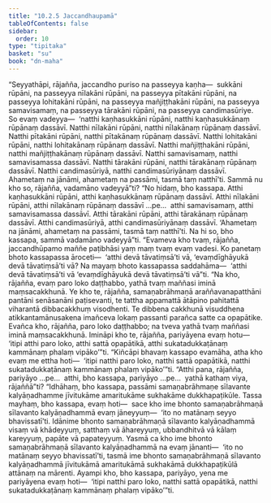 ```yaml
---
title: "10.2.5 Jaccandhaupamā"
tableOfContents: false
sidebar:
  order: 10
type: "tipitaka"
basket: "su"
book: "dn-maha"
---
```



<DynamicBreadcrumb />

<Division number="418" book="dn-maha">

<Paragraph number="1104" book="dn-maha">
“Seyyathāpi, rājañña, jaccandho puriso na passeyya kaṇha—  sukkāni rūpāni, na passeyya nīlakāni rūpāni, na passeyya pītakāni rūpāni, na passeyya lohitakāni rūpāni, na passeyya mañjiṭṭhakāni rūpāni, na passeyya samavisamaṃ, na passeyya tārakāni rūpāni, na passeyya candimasūriye. So evaṃ vadeyya—  ‘natthi kaṇhasukkāni rūpāni, natthi kaṇhasukkānaṃ rūpānaṃ dassāvī. Natthi nīlakāni rūpāni, natthi nīlakānaṃ rūpānaṃ dassāvī. Natthi pītakāni rūpāni, natthi pītakānaṃ rūpānaṃ dassāvī. Natthi lohitakāni rūpāni, natthi lohitakānaṃ rūpānaṃ dassāvī. Natthi mañjiṭṭhakāni rūpāni, natthi mañjiṭṭhakānaṃ rūpānaṃ dassāvī. Natthi samavisamaṃ, natthi samavisamassa dassāvī. Natthi tārakāni rūpāni, natthi tārakānaṃ rūpānaṃ dassāvī. Natthi candimasūriyā, natthi candimasūriyānaṃ dassāvī. Ahametaṃ na jānāmi, ahametaṃ na passāmi, tasmā taṃ natthī’ti. Sammā nu kho so, rājañña, vadamāno vadeyyā”ti? “No hidaṃ, bho kassapa. Atthi kaṇhasukkāni rūpāni, atthi kaṇhasukkānaṃ rūpānaṃ dassāvī. Atthi nīlakāni rūpāni, atthi nīlakānaṃ rūpānaṃ dassāvī …pe…  atthi samavisamaṃ, atthi samavisamassa dassāvī. Atthi tārakāni rūpāni, atthi tārakānaṃ rūpānaṃ dassāvī. Atthi candimasūriyā, atthi candimasūriyānaṃ dassāvī. ‘Ahametaṃ na jānāmi, ahametaṃ na passāmi, tasmā taṃ natthī’ti. Na hi so, bho kassapa, sammā vadamāno vadeyyā”ti.
</Paragraph>

<Paragraph number="1105" book="dn-maha">
“Evameva kho tvaṃ, rājañña, jaccandhūpamo maññe paṭibhāsi yaṃ maṃ tvaṃ evaṃ vadesi. Ko panetaṃ bhoto kassapassa āroceti—  ‘atthi devā tāvatiṃsā’ti vā, ‘evaṃdīghāyukā devā tāvatiṃsā’ti vā? Na mayaṃ bhoto kassapassa saddahāma—  ‘atthi devā tāvatiṃsā’ti vā ‘evaṃdīghāyukā devā tāvatiṃsā’ti vā”ti. “Na kho, rājañña, evaṃ paro loko daṭṭhabbo, yathā tvaṃ maññasi iminā maṃsacakkhunā. Ye kho te, rājañña, samaṇabrāhmaṇā araññavanapatthāni pantāni senāsanāni paṭisevanti, te tattha appamattā ātāpino pahitattā viharantā dibbacakkhuṃ visodhenti. Te dibbena cakkhunā visuddhena atikkantamānusakena imañceva lokaṃ passanti parañca satte ca opapātike. Evañca kho, rājañña, paro loko daṭṭhabbo; na tveva yathā tvaṃ maññasi iminā maṃsacakkhunā. Imināpi kho te, rājañña, pariyāyena evaṃ hotu—  ‘itipi atthi paro loko, atthi sattā opapātikā, atthi sukatadukkaṭānaṃ kammānaṃ phalaṃ vipāko’”ti.
</Paragraph>

</Division>
<Division number="419" book="dn-maha">

<Paragraph number="1106" book="dn-maha">
“Kiñcāpi bhavaṃ kassapo evamāha, atha kho evaṃ me ettha hoti—  ‘itipi natthi paro loko, natthi sattā opapātikā, natthi sukatadukkaṭānaṃ kammānaṃ phalaṃ vipāko’”ti. “Atthi pana, rājañña, pariyāyo …pe…  atthi, bho kassapa, pariyāyo …pe…  yathā kathaṃ viya, rājaññā”ti? “Idhāhaṃ, bho kassapa, passāmi samaṇabrāhmaṇe sīlavante kalyāṇadhamme jīvitukāme amaritukāme sukhakāme dukkhapaṭikūle. Tassa mayhaṃ, bho kassapa, evaṃ hoti—  sace kho ime bhonto samaṇabrāhmaṇā sīlavanto kalyāṇadhammā evaṃ jāneyyuṃ—  ‘ito no matānaṃ seyyo bhavissatī’ti. Idānime bhonto samaṇabrāhmaṇā sīlavanto kalyāṇadhammā visaṃ vā khādeyyuṃ, satthaṃ vā āhareyyuṃ, ubbandhitvā vā kālaṃ kareyyuṃ, papāte vā papateyyuṃ. Yasmā ca kho ime bhonto samaṇabrāhmaṇā sīlavanto kalyāṇadhammā na evaṃ jānanti—  ‘ito no matānaṃ seyyo bhavissatī’ti, tasmā ime bhonto samaṇabrāhmaṇā sīlavanto kalyāṇadhammā jīvitukāmā amaritukāmā sukhakāmā dukkhapaṭikūlā attānaṃ na mārenti. Ayampi kho, bho kassapa, pariyāyo, yena me pariyāyena evaṃ hoti—  ‘itipi natthi paro loko, natthi sattā opapātikā, natthi sukatadukkaṭānaṃ kammānaṃ phalaṃ vipāko’”ti.
</Paragraph>
</Division>